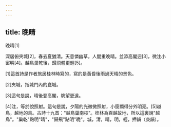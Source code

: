 ```yaml
---
---
---
```

title: 晚晴
---




晚晴[1]

深居俯夾城[2]，春去夏猶清。天意憐幽草，人間重晚晴。並添高閣迥[3]，微注小窗明[4]。越鳥巢乾後，歸飛體更輕[5]。

[1]這首詩是作者旅居桂林時寫的，寫的是黃昏後雨過天晴的景色。

[2]夾城，指城門內的甕城。

[3]這句是說，晴後登高閣，眺望更遠。

[4]注，等於說照射。這句是說，夕陽的光微微照射，小窗顯得分外明亮。[5]越鳥，越地的鳥。古詩十九首："越鳥巢南枝"。桂林為百越故地，所以這裏說"越鳥"。"巢乾"點明"晴"，"歸飛"點明"晚"。城，清，晴，明，輕，押韻（庚韻）。
